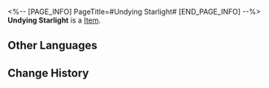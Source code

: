 <%-- [PAGE_INFO]
PageTitle=#Undying Starlight#
[END_PAGE_INFO] --%>
{{Item Infobox
|id          = 252
|image       = Item Undying Starlight.png
|type        = 
|invCategory = Valuables
|rarity      = 5
|effect      = 
|description = Splendid gems formed when a shooting star fell from the sky.
|source1     = [[Warp]]
}}
{{Description|''"Precious things stay precious."''}}
'''Undying Starlight''' is a [[Item]].

==Other Languages==
{{Other Languages
|en   = Undying Starlight
|zhs  = 未熄的星芒
|zht  = 未熄的星芒
|ja   = 消えない星芒
|ko   = 꺼지지 않는 스타라이트
|es   = Cosmiluz inextinguible
|fr   = Lumières d'étoile immortelles
|ru   = Неугасаемый звёздный свет
|th   = Undying Starlight
|vi   = Ánh Sao Bất Diệt
|de   = Unsterbliches Sternenlicht
|id   = Undying Starlight
|pt   = Luz Estelar Inextinguível
}}

==Change History==
{{Change History|1.0}}